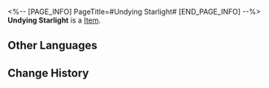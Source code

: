 <%-- [PAGE_INFO]
PageTitle=#Undying Starlight#
[END_PAGE_INFO] --%>
{{Item Infobox
|id          = 252
|image       = Item Undying Starlight.png
|type        = 
|invCategory = Valuables
|rarity      = 5
|effect      = 
|description = Splendid gems formed when a shooting star fell from the sky.
|source1     = [[Warp]]
}}
{{Description|''"Precious things stay precious."''}}
'''Undying Starlight''' is a [[Item]].

==Other Languages==
{{Other Languages
|en   = Undying Starlight
|zhs  = 未熄的星芒
|zht  = 未熄的星芒
|ja   = 消えない星芒
|ko   = 꺼지지 않는 스타라이트
|es   = Cosmiluz inextinguible
|fr   = Lumières d'étoile immortelles
|ru   = Неугасаемый звёздный свет
|th   = Undying Starlight
|vi   = Ánh Sao Bất Diệt
|de   = Unsterbliches Sternenlicht
|id   = Undying Starlight
|pt   = Luz Estelar Inextinguível
}}

==Change History==
{{Change History|1.0}}